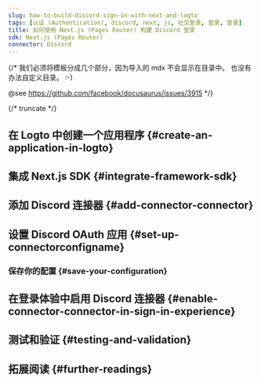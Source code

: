 ```yaml
---
slug: how-to-build-discord-sign-in-with-next-and-logto
tags: [认证 (Authentication), discord, next, js, 社交登录, 登录, 登录]
title: 如何使用 Next.js (Pages Router) 构建 Discord 登录
sdk: Next.js (Pages Router)
connector: Discord
---
```


{/*
  我们必须将模板分成几个部分，因为导入的 mdx 不会显示在目录中。
  也没有办法自定义目录。 :-)

  @see https://github.com/facebook/docusaurus/issues/3915
*/}




{/* truncate */}

<Intro connector={connector} sdk="Next.js (Pages Router)" link="https://nextjs.org" />

## 在 Logto 中创建一个应用程序 \{#create-an-application-in-logto}

<CreateApplication type="传统网页" framework="Next.js" />

## 集成 Next.js SDK \{#integrate-framework-sdk}

<IntegrateSdk />

## 添加 Discord 连接器 \{#add-connector-connector}

<AddSocialConnector connector={connector} framework="Next.js" />

## 设置 Discord OAuth 应用 \{#set-up-connectorconfigname}

<ConnectorGuide />

### 保存你的配置 \{#save-your-configuration}

<SaveYourConfiguration connector={connector} />

## 在登录体验中启用 Discord 连接器 \{#enable-connector-connector-in-sign-in-experience}

<EnableSocialConnector connector={connector} />

## 测试和验证 \{#testing-and-validation}

<TestingAndValidation connector={connector} sdk="Next.js (Pages Router)" />

## 拓展阅读 \{#further-readings}

<FurtherReadings />
